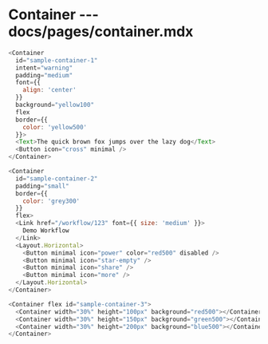 # Container --- docs/pages/container.mdx

```js live=true
<Container
  id="sample-container-1"
  intent="warning"
  padding="medium"
  font={{
    align: 'center'
  }}
  background="yellow100"
  flex
  border={{
    color: 'yellow500'
  }}>
  <Text>The quick brown fox jumps over the lazy dog</Text>
  <Button icon="cross" minimal />
</Container>
```

```js live=true
<Container
  id="sample-container-2"
  padding="small"
  border={{
    color: 'grey300'
  }}
  flex>
  <Link href="/workflow/123" font={{ size: 'medium' }}>
    Demo Workflow
  </Link>
  <Layout.Horizontal>
    <Button minimal icon="power" color="red500" disabled />
    <Button minimal icon="star-empty" />
    <Button minimal icon="share" />
    <Button minimal icon="more" />
  </Layout.Horizontal>
</Container>
```

```js live=true
<Container flex id="sample-container-3">
  <Container width="30%" height="100px" background="red500"></Container>
  <Container width="30%" height="150px" background="green500"></Container>
  <Container width="30%" height="200px" background="blue500"></Container>
</Container>
```
